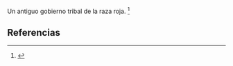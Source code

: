 Un antiguo gobierno tribal de la raza roja. <ref name="n0">{{lib|LU|70|5|4}}</ref> 

== Referencias ==

<references/>
